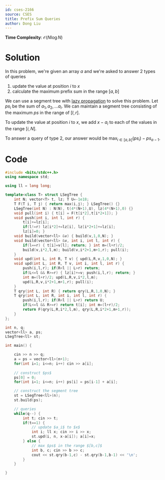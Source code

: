 ```yaml
---
id: cses-2166
source: CSES
title: Prefix Sum Queries
author: Dong Liu
---
```


**Time Complexity**: $\mathcal O(N\log N)$

# Solution
In this problem, we're given an array $a$ and we're asked to answer 2 types of queries
1. update the value at position $i$ to $x$
2. calculate the maximum prefix sum in the range $[a,b]$

We can use a segment tree with [lazy propagation](/plat/RURQ) to solve this problem.
Let $ps_i$ be the sum of $a_1, a_2, \dots a_i$. We can maintain a segment tree consisting of the maximum $ps$ in the range of $[l,r]$. 

To update the value at position $i$ to $x$, we add $x-a_i$ to each of the values in the range $[i,N]$.

To answer a query of type 2, our answer would be $\max_{i \in [a, b]}(ps_i) - ps_{a-1}$.

# Code

<LanguageSection>

<CPPSection>

```cpp
#include <bits/stdc++.h>
using namespace std;

using ll = long long;

template<class T> struct LSegTree {
	int N; vector<T> t, lz; T U=-1e18;
	T F(T i, T j) { return max(i,j); } LSegTree() {}
	LSegTree(int N) : N(N), t(4*(N+1),U), lz(4*(N+1),0) {}
	void pull(int i) { t[i] = F(t[i*2],t[i*2+1]); }
	void push(int i, int l, int r) {
		t[i]+=lz[i];
		if(l!=r) lz[i*2]+=lz[i], lz[i*2+1]+=lz[i];
		lz[i]=0; }
	void build(vector<ll> &v) { build(v,1,0,N); }
	void build(vector<ll> &v, int i, int l, int r) {
		if(l==r) { t[i]=v[l]; return; } int m=(l+r)/2;
		build(v,i*2,l,m); build(v,i*2+1,m+1,r); pull(i);
	}
	void upd(int L, int R, T v) { upd(L,R,v,1,0,N); }
	void upd(int L, int R, T v, int i, int l, int r) {
		push(i,l,r); if(R<l || L>r) return;
		if(L<=l && R>=r) { lz[i]+=v; push(i,l,r); return; }
		int m=(l+r)/2; upd(L,R,v,i*2,l,m);
		upd(L,R,v,i*2+1,m+1,r); pull(i); 
	}
	T qry(int L, int R) { return qry(L,R,1,0,N); }
	T qry(int L, int R, int i, int l, int r) {
		push(i,l,r); if(R<l || L>r) return U;
		if(L<=l && R>=r) return t[i]; int m=(l+r)/2;
		return F(qry(L,R,i*2,l,m), qry(L,R,i*2+1,m+1,r)); 
	}
};

int n, q;
vector<ll> a, ps;
LSegTree<ll> st;

int main() {

	cin >> n >> q;
	a = ps = vector<ll>(n+1);
	for(int i=1; i<=n; i++) cin >> a[i];
	
	// construct $ps$
	ps[0] = 0;
	for(int i=1; i<=n; i++) ps[i] = ps[i-1] + a[i];

	// construct the segment tree
	st = LSegTree<ll>(n);
	st.build(ps);

	// queries
	while(q--) {
		int t; cin >> t;
		if(t==1) {
			// update $a_i$ to $x$
			int i; ll x; cin >> i >> x;
			st.upd(i, n, x-a[i]); a[i]=x;
		} else {
			// max $ps$ in the range $[b,c]$
			int b, c; cin >> b >> c;
			cout << st.qry(b-1,c) - st.qry(b-1,b-1) << '\n';
		}
	}

}
```

</CPPSection>

</LanguageSection>
